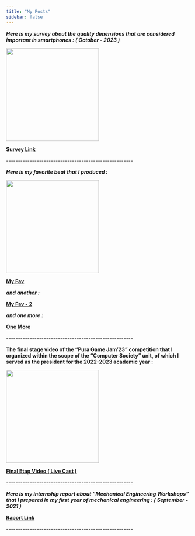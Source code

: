 ```yaml
---
title: "My Posts"
sidebar: false 
---
```


***Here is my survey about the quality dimensions that are considered important in smartphones : ( October - 2023 )***

![](images/74Zh.gif){width="254"}

[**Survey Link**](https://drive.google.com/file/d/11JeGPAZnZ9Z8ohHYUQnv28hmzSDRJiFh/view?usp=drive_link)

\-\-\-\-\-\-\-\-\-\-\-\-\-\-\-\-\-\-\-\-\-\-\-\-\-\-\-\-\-\-\-\-\-\-\-\-\-\-\-\-\-\-\-\-\-\-\-\-\-\-\-\-\--

***Here is my favorite beat that I produced :***

![](images/sound-8563.gif){width="254"}

[**My Fav**](https://soundcloud.com/user-426111215/10-isimsiz-feat-huzeym/s-Q8gZEMO1hqM?si=a98d7fd2f22c41c788a0692152da7249&utm_source=clipboard&utm_medium=text&utm_campaign=social_sharing)

***and another :***

[**My Fav - 2**](https://soundcloud.com/user-426111215/16-bitti/s-s8Ac0ZCEM3O?si=1038a5440f2842f5ae04f5557a7bb699&utm_source=clipboard&utm_medium=text&utm_campaign=social_sharing)

***and one more :***

[**One More**](https://soundcloud.com/user-426111215/17a/s-Mwt5IkDI9F7?si=d5c63ca1829c4fa8b0ccf777c9c74937&utm_source=clipboard&utm_medium=text&utm_campaign=social_sharing)

\-\-\-\-\-\-\-\-\-\-\-\-\-\-\-\-\-\-\-\-\-\-\-\-\-\-\-\-\-\-\-\-\-\-\-\-\-\-\-\-\-\-\-\-\-\-\-\-\-\-\-\-\--

**The final stage video of the "Pura Game Jam'23" competition that I organized within the scope of the "Computer Society" unit, of which I served as the president for the 2022-2023 academic year :**

![](images/pacman-734_256.gif){width="254"}

[**Final Etap Video ( Live Cast )**](https://www.youtube.com/live/e_5Iy9uJ4Iw?si=K9Ull8n7Vq3ftUEo)

\-\-\-\-\-\-\-\-\-\-\-\-\-\-\-\-\-\-\-\-\-\-\-\-\-\-\-\-\-\-\-\-\-\-\-\-\-\-\-\-\-\-\-\-\-\-\-\-\-\-\-\-\--

***Here is my internship report about "Mechanical Engineering Workshops" that I prepared in my first year of mechanical engineering : ( September - 2021 )***

[**Raport Link**](https://drive.google.com/file/d/10M1pHxDi-yzMD_AkHYP7ZVRZeZ2zAO5V/view?usp=sharing "Raport Link")

\-\-\-\-\-\-\-\-\-\-\-\-\-\-\-\-\-\-\-\-\-\-\-\-\-\-\-\-\-\-\-\-\-\-\-\-\-\-\-\-\-\-\-\-\-\-\-\-\-\-\-\-\--
